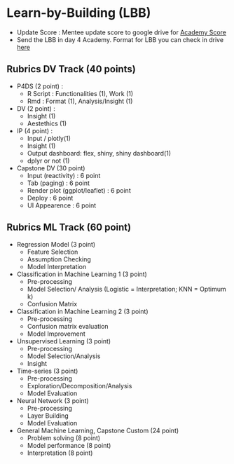 # Learn-by-Building (LBB)

- Update Score : Mentee update score to google drive for [Academy Score](https://docs.google.com/spreadsheets/d/1cGJ0pn9k9gKCBnceWVwaL9D7BBDMNjLh8uPYlaBlJi8/edit#gid=1913183051)
- Send the LBB in day 4 Academy. Format for LBB you can check in drive [here](https://drive.google.com/file/d/1dqPnAVxOWfrnKcgc2dmRmOhnACX-nloA/view?usp=sharing)

## Rubrics DV Track (40 points)

- P4DS (2 point) : 
	- R Script : Functionalities (1), Work (1)
	- Rmd : Format (1), Analysis/Insight (1)
- DV (2 point) :
	- Insight (1)
	- Aestethics (1) 
- IP (4 point) :
  - Input / plotly(1)
  - Insight (1)
  - Output dashboard: flex, shiny, shiny dashboard(1)
  - dplyr or not (1)
- Capstone DV (30 point)
	- Input (reactivity) : 6 point
	- Tab (paging) : 6 point
	- Render plot (ggplot/leaflet) : 6 point
	- Deploy : 6 point
	- UI Appearence : 6 point
		
		
## Rubrics ML Track (60 point)
	
- Regression Model (3 point)
	- Feature Selection
	- Assumption Checking
	- Model Interpretation
- Classification in Machine Learning 1 (3 point)
	- Pre-processing 
	- Model Selection/ Analysis (Logistic = Interpretation; KNN = Optimum k)
	- Confusion Matrix
- Classification in Machine Learning 2 (3 point)
	- Pre-processing 
	- Confusion matrix evaluation
	- Model Improvement
- Unsupervised Learning (3 point)
	- Pre-processing
	- Model Selection/Analysis
	- Insight
- Time-series (3 point)
	- Pre-processing
	- Exploration/Decomposition/Analysis
	- Model Evaluation
- Neural Network (3 point)
	- Pre-processing
	- Layer Building
	- Model Evaluation
- General Machine Learning, Capstone Custom (24 point)
	- Problem solving (8 point)
	- Model performance (8 point)
	- Interpretation (8 point)
	



